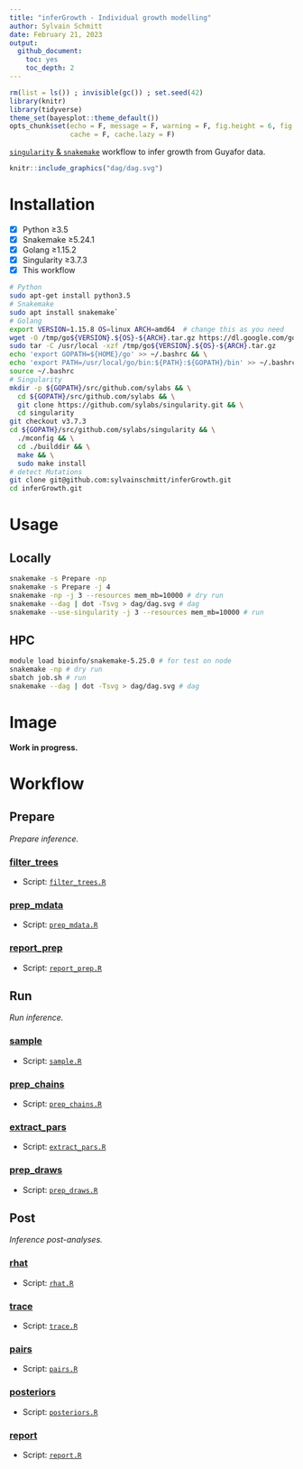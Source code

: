```yaml
---
title: "inferGrowth - Individual growth modelling"
author: Sylvain Schmitt
date: February 21, 2023
output:
  github_document: 
    toc: yes
    toc_depth: 2
---
```


```r
rm(list = ls()) ; invisible(gc()) ; set.seed(42)
library(knitr)
library(tidyverse)
theme_set(bayesplot::theme_default())
opts_chunk$set(echo = F, message = F, warning = F, fig.height = 6, fig.width = 8,
               cache = F, cache.lazy = F)
```

[`singularity` & `snakemake`](https://github.com/sylvainschmitt/snakemake_singularity) workflow to infer growth from Guyafor data.

```r
knitr::include_graphics("dag/dag.svg")
```

# Installation

- [x] Python ≥3.5
- [x] Snakemake ≥5.24.1
- [x] Golang ≥1.15.2
- [x] Singularity ≥3.7.3
- [x] This workflow

```bash
# Python
sudo apt-get install python3.5
# Snakemake
sudo apt install snakemake`
# Golang
export VERSION=1.15.8 OS=linux ARCH=amd64  # change this as you need
wget -O /tmp/go${VERSION}.${OS}-${ARCH}.tar.gz https://dl.google.com/go/go${VERSION}.${OS}-${ARCH}.tar.gz && \
sudo tar -C /usr/local -xzf /tmp/go${VERSION}.${OS}-${ARCH}.tar.gz
echo 'export GOPATH=${HOME}/go' >> ~/.bashrc && \
echo 'export PATH=/usr/local/go/bin:${PATH}:${GOPATH}/bin' >> ~/.bashrc && \
source ~/.bashrc
# Singularity
mkdir -p ${GOPATH}/src/github.com/sylabs && \
  cd ${GOPATH}/src/github.com/sylabs && \
  git clone https://github.com/sylabs/singularity.git && \
  cd singularity
git checkout v3.7.3
cd ${GOPATH}/src/github.com/sylabs/singularity && \
  ./mconfig && \
  cd ./builddir && \
  make && \
  sudo make install
# detect Mutations
git clone git@github.com:sylvainschmitt/inferGrowth.git
cd inferGrowth.git
```

# Usage

## Locally

```bash
snakemake -s Prepare -np
snakemake -s Prepare -j 4
snakemake -np -j 3 --resources mem_mb=10000 # dry run
snakemake --dag | dot -Tsvg > dag/dag.svg # dag
snakemake --use-singularity -j 3 --resources mem_mb=10000 # run
```

## HPC

```bash
module load bioinfo/snakemake-5.25.0 # for test on node
snakemake -np # dry run
sbatch job.sh # run
snakemake --dag | dot -Tsvg > dag/dag.svg # dag
```

# Image

**Work in progress.**

# Workflow

## Prepare

*Prepare inference.*

### [filter_trees](https://github.com/sylvainschmitt/inferGrowth/blob/hetre/rules/filter_trees.smk)

* Script: [`filter_trees.R`](https://github.com/sylvainschmitt/inferGrowth/blob/hetre/scripts/filter_trees.R)

### [prep_mdata](https://github.com/sylvainschmitt/inferGrowth/blob/hetre/rules/prep_mdata.smk)

* Script: [`prep_mdata.R`](https://github.com/sylvainschmitt/inferGrowth/blob/hetre/scripts/prep_mdata.R)

### [report_prep](https://github.com/sylvainschmitt/inferGrowth/blob/hetre/rules/report_prep.smk)

* Script: [`report_prep.R`](https://github.com/sylvainschmitt/inferGrowth/blob/hetre/scripts/report_prep.R)

## Run

*Run inference.*

### [sample](https://github.com/sylvainschmitt/inferGrowth/blob/hetre/rules/sample.smk)

* Script: [`sample.R`](https://github.com/sylvainschmitt/inferGrowth/blob/hetre/scripts/sample.R)

### [prep_chains](https://github.com/sylvainschmitt/inferGrowth/blob/hetre/rules/prep_chains.smk)

* Script: [`prep_chains.R`](https://github.com/sylvainschmitt/inferGrowth/blob/hetre/scripts/prep_chains.R)

### [extract_pars](https://github.com/sylvainschmitt/inferGrowth/blob/hetre/rules/extract_pars.smk)

* Script: [`extract_pars.R`](https://github.com/sylvainschmitt/inferGrowth/blob/hetre/scripts/extract_pars.R)

### [prep_draws](https://github.com/sylvainschmitt/inferGrowth/blob/hetre/rules/prep_draws.smk)

* Script: [`prep_draws.R`](https://github.com/sylvainschmitt/inferGrowth/blob/hetre/scripts/prep_draws.R)


## Post

*Inference post-analyses.*

### [rhat](https://github.com/sylvainschmitt/inferGrowth/blob/hetre/rules/rhat.smk)

* Script: [`rhat.R`](https://github.com/sylvainschmitt/inferGrowth/blob/hetre/scripts/rhat.R)

### [trace](https://github.com/sylvainschmitt/inferGrowth/blob/hetre/rules/trace.smk)

* Script: [`trace.R`](https://github.com/sylvainschmitt/inferGrowth/blob/hetre/scripts/trace.R)

### [pairs](https://github.com/sylvainschmitt/inferGrowth/blob/hetre/rules/pairs.smk)

* Script: [`pairs.R`](https://github.com/sylvainschmitt/inferGrowth/blob/hetre/scripts/pairs.R)

### [posteriors](https://github.com/sylvainschmitt/inferGrowth/blob/hetre/rules/posteriors.smk)

* Script: [`posteriors.R`](https://github.com/sylvainschmitt/inferGrowth/blob/hetre/scripts/posteriors.R)

### [report](https://github.com/sylvainschmitt/inferGrowth/blob/hetre/rules/report.smk)

* Script: [`report.R`](https://github.com/sylvainschmitt/inferGrowth/blob/hetre/scripts/report.R)
